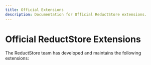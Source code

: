 ```yaml
---
title: Official Extensions
description: Documentation for Official ReductStore extensions.
---
```


<head>
  <link
    rel="canonical"
    href="https://www.reduct.store/docs/extensions/official"
  />
</head>

# Official ReductStore Extensions

The ReductStore team has developed and maintains the following extensions:


<DocCardList />
